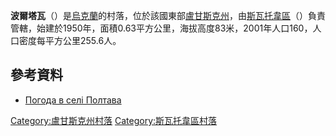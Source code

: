 {{coord|49|37|27|N|38|7|13|E|scale:100000|display=title}}

'''波爾塔瓦'''（{{lang-uk|Полтава}}）是[[烏克蘭|烏克蘭]]的村落，位於該國東部[[盧甘斯克州|盧甘斯克州]]，由[[斯瓦托韋區|斯瓦托韋區]]（{{lang-uk|Сватівський район}}）負責管轄，始建於1950年，面積0.63平方公里，海拔高度83米，2001年人口160，人口密度每平方公里255.6人。

==參考資料==
* [http://weather.in.ua/ua/lyganskaja/21155 Погода в селі Полтава] {{Wayback|url=http://weather.in.ua/ua/lyganskaja/21155 |date=20160305193354 }}

{{DEFAULTSORT:Полтава}}
[[Category:盧甘斯克州村落|Category:盧甘斯克州村落]]
[[Category:斯瓦托韋區村落|Category:斯瓦托韋區村落]]


{{Luhansk-geo-stub}}